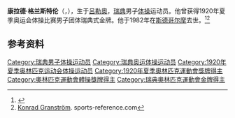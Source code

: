 {{NoteTA|G1=Sports}}
'''康拉德·格兰斯特伦'''（{{lang-sv|Konrad Granström}}，{{bd|1900年|10月21日|1982年|1月4日}}），生于[[呂勒奧|呂勒奧]]，[[瑞典|瑞典]]男子[[体操|体操]]运动员。他曾获得1920年夏季奥运会体操比赛男子团体瑞典式金牌。他于1982年在[[斯德哥尔摩|斯德哥尔摩]]去世。<ref>{{Cite web|title=Konrad GRANSTROM|url=https://www.olympic.org/konrad-granstrom|accessdate=2021-03-21|work=International Olympic Committee|archive-date=2017-11-16|archive-url=https://web.archive.org/web/20171116041228/https://www.olympic.org/Konrad-Granstrom|dead-url=no}}</ref><ref name=r1>[https://web.archive.org/web/20200417205938/https://www.sports-reference.com/olympics/athletes/gr/konrad-granstrom-1.html Konrad Granström]. sports-reference.com</ref>

== 参考资料 ==
{{reflist}}

{{Authority control}}
{{DEFAULTSORT:Granström, Konrad}}
[[Category:瑞典男子体操运动员|Category:瑞典男子体操运动员]]
[[Category:瑞典奥运体操运动员|Category:瑞典奥运体操运动员]]
[[Category:1920年夏季奥林匹克运动会体操运动员|Category:1920年夏季奥林匹克运动会体操运动员]]
[[Category:1920年夏季奧林匹克運動會獎牌得主|Category:1920年夏季奧林匹克運動會獎牌得主]]
[[Category:奧林匹克運動會體操獎牌得主|Category:奧林匹克運動會體操獎牌得主]]
[[Category:瑞典奧林匹克運動會金牌得主|Category:瑞典奧林匹克運動會金牌得主]]